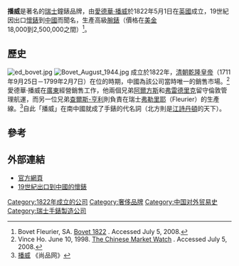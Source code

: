 {{Infobox Company
 | name             = Bovet Fleurier SA
 | logo             = Bovet Fleurier logo.svg
 | type             = [[私人公司|私人公司]]
 | foundation       = 1822年5月1日
 | founder          = [[愛德華·播威|愛德華·播威]]
 | location_city    = [[日內瓦|日內瓦]]
 | location_country = [[瑞士|瑞士]]
 | industry         = [[鐘錶業|鐘錶業]]
 | products         = [[腕錶|腕錶]]
 | website          = {{URL|http://www.bovet.com}}
}}
'''播威'''是著名的[[瑞士|瑞士]]鐘錶品牌，由[[愛德華·播威|愛德華·播威]]於1822年5月1日在[[英國|英國]]成立，19世紀因出口[[懷錶|懷錶]]到[[中國|中國]]而聞名，生產高級[[腕錶|腕錶]]（價格在[[美金|美金]]18,000到2,500,000之間）<ref name="Bovet 1822">Bovet Fleurier, SA. [http://www.bovet-fleurier.ch/ Bovet 1822] {{webarchive|url=https://web.archive.org/web/20080707062120/http://www.bovet-fleurier.ch/ |date=2008-07-07 }}. Accessed July 5, 2008.</ref>。

== 歷史 ==
[[File:ed_bovet.jpg|right]]
[[File:Bovet_August_1944.jpg|left]]
成立於1822年，[[清朝|清朝]][[乾隆皇帝|乾隆皇帝]]（1711年9月25日－1799年2月7日）在位的時期，中國為該公司當時唯一的銷售市場。<ref>Vince Ho. June 10, 1998. [http://www.rawbw.com/~hbv/horology/chinese.html The Chinese Market Watch] {{Wayback|url=http://www.rawbw.com/~hbv/horology/chinese.html |date=20190910010008 }}. Accessed July 5, 2008.</ref>愛德華·播威在[[廣東|廣東]]經營銷售工作，他兩個兄弟[[阿爾方斯·播威|阿爾方斯]]和[[弗雷德里克·播威|弗雷德里克]]留守倫敦管理航運，而另一位兄弟[[查爾斯-亨利·播威|查爾斯-亨利]]則負責在瑞士[[弗勒里耶|弗勒里耶]]（Fleurier）的生產線。<ref>[http://news.shangpin.com/special/Bovet-Fleurier/ 播威] {{webarchive|url=https://web.archive.org/web/20140802093933/http://news.shangpin.com/special/Bovet-Fleurier/ |date=2014-08-02 }}《尚品网》</ref>自此「播威」在南中國就成了手錶的代名詞（北方則是[[江詩丹頓|江詩丹頓]]的天下）。

== 參考 ==
{{reflist}}

== 外部連結 ==
* [https://web.archive.org/web/20080707062120/http://www.bovet-fleurier.ch/ 官方網頁]
* [https://web.archive.org/web/20110707145825/http://images.antiquorum.com/148/full/203.jpg 19世紀出口到中國的懷錶] 

[[Category:1822年成立的公司|Category:1822年成立的公司]]
[[Category:奢侈品牌|Category:奢侈品牌]]
[[Category:中国对外贸易史|Category:中国对外贸易史]]
[[Category:瑞士手錶製造公司|Category:瑞士手錶製造公司]]